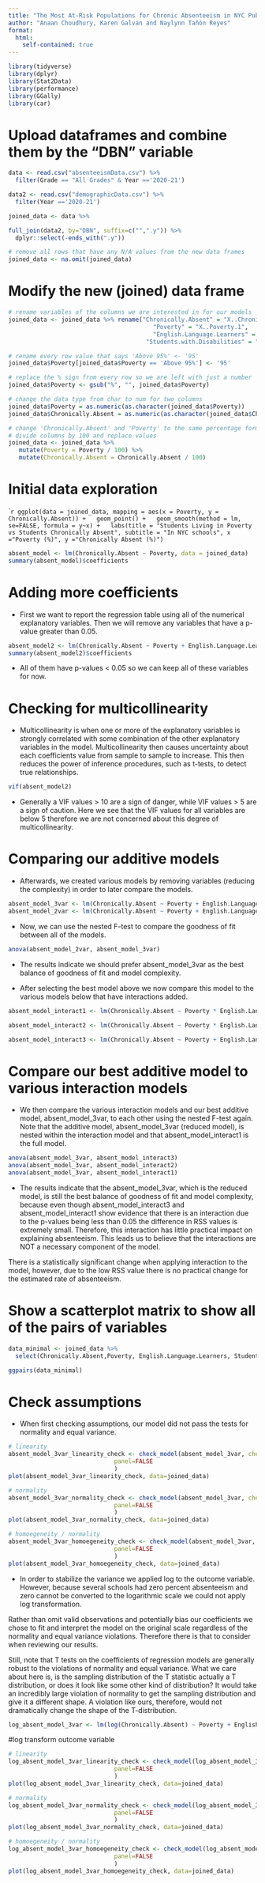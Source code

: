 ```yaml
---
title: "The Most At-Risk Populations for Chronic Absenteeism in NYC Public Schools"
author: "Anaan Choudhury, Karen Galvan and Naylynn Tañón Reyes"
format:
  html:
    self-contained: true
---
```


```r
library(tidyverse)
library(dplyr)
library(Stat2Data)
library(performance)
library(GGally)
library(car)
```

# Upload dataframes and combine them by the "DBN" variable

```r
data <- read.csv("absenteeismData.csv") %>% 
  filter(Grade == "All Grades" & Year =='2020-21')
```

```r
data2 <- read.csv("demographicData.csv") %>% 
  filter(Year =='2020-21')
```

```r
joined_data <- data %>%
```


```r
full_join(data2, by="DBN", suffix=c("",".y")) %>%
  dplyr::select(-ends_with(".y"))
```

```r
# remove all rows that have any N/A values from the new data frames
joined_data <- na.omit(joined_data)
```


# Modify the new (joined) data frame

```r
# rename variables of the columns we are interested in for our models
joined_data <- joined_data %>% rename("Chronically.Absent" = "X..Chronically.Absent.1",
                                         "Poverty" = "X..Poverty.1",
                                         "English.Language.Learners" = "X..English.Language.Learners.1",
                                       "Students.with.Disabilities" = "X..Students.with.Disabilities.1")
```


```r
# rename every row value that says 'Above 95%' <- '95'
joined_data$Poverty[joined_data$Poverty == 'Above 95%'] <- '95'
```

```r
# replace the % sign from every row so we are left with just a number
joined_data$Poverty <- gsub("%", "", joined_data$Poverty)
```

```r
# change the data type from char to num for two columns
joined_data$Poverty = as.numeric(as.character(joined_data$Poverty))
joined_data$Chronically.Absent = as.numeric(as.character(joined_data$Chronically.Absent))
```


```r
# change 'Chronically.Absent' and 'Poverty' to the same percentage format (0.50 vs 50)
# divide columns by 100 and replace values
joined_data <- joined_data %>% 
   mutate(Poverty = Poverty / 100) %>% 
   mutate(Chronically.Absent = Chronically.Absent / 100)
```



# Initial data exploration

````r
ggplot(data = joined_data, mapping = aes(x = Poverty, y = Chronically.Absent)) +
  geom_point() +
  geom_smooth(method = lm, se=FALSE, formula = y~x) +
  labs(title = "Students Living in Poverty vs Students Chronically Absent", subtitle = "In NYC schools", x ="Poverty (%)", y ="Chronically Absent (%)")
```


```r
absent_model <- lm(Chronically.Absent ~ Poverty, data = joined_data)
summary(absent_model)$coefficients
```

# Adding more coefficients

- First we want to report the regression table using all of the numerical explanatory variables. Then we will remove any variables that have a p-value greater than 0.05.

```r
absent_model2 <- lm(Chronically.Absent ~ Poverty + English.Language.Learners + Students.with.Disabilities, data = joined_data)
summary(absent_model2)$coefficients
```

- All of them have p-values < 0.05 so we can keep all of these variables for now.

# Checking for multicollinearity

- Multicollinearity is when one or more of the explanatory variables is strongly correlated with some combination of the other explanatory variables in the model. Multicollinearity then causes uncertainty about each coefficients value from sample to sample to increase. This then reduces the power of inference procedures, such as t-tests, to detect true relationships.


```r
vif(absent_model2)
```

- Generally a VIF values > 10 are  a sign of danger, while VIF values > 5 are a sign  of caution. Here we see that the VIF values for all variables are below 5 therefore we are not concerned about this degree of multicollinearity.

# Comparing our additive models

- Afterwards, we created various models by removing variables (reducing the complexity) in order to later compare the models. 

```r
absent_model_3var <- lm(Chronically.Absent ~ Poverty + English.Language.Learners + Students.with.Disabilities, data = joined_data)
absent_model_2var <- lm(Chronically.Absent ~ Poverty + English.Language.Learners, data = joined_data)
```

- Now, we can use the nested F-test to compare the goodness of fit between all of the models. 

```r
anova(absent_model_2var, absent_model_3var)
```

- The results indicate we should prefer absent_model_3var as the best balance of goodness of fit and model complexity.

- After selecting the best model above we now compare this model to the various models below that have interactions added.

```r
absent_model_interact1 <- lm(Chronically.Absent ~ Poverty * English.Language.Learners * Students.with.Disabilities, data = joined_data)

absent_model_interact2 <- lm(Chronically.Absent ~ Poverty * English.Language.Learners + Students.with.Disabilities, data = joined_data)

absent_model_interact3 <- lm(Chronically.Absent ~ Poverty + English.Language.Learners * Students.with.Disabilities, data = joined_data)
```

# Compare our best additive model to various interaction models

- We then compare the various interaction models and our best additive model, absent_model_3var, to each other using the nested F-test again. Note that the additive model, absent_model_3var (reduced model), is nested within the interaction model and that absent_model_interact1 is the full model.

```r
anova(absent_model_3var, absent_model_interact3)
anova(absent_model_3var, absent_model_interact2)
anova(absent_model_3var, absent_model_interact1)

```


- The results indicate that the absent_model_3var, which is the reduced model, is still the best balance of goodness of fit and model complexity, because even though absent_model_interact3 and absent_model_interact1 show evidence that there is an interaction due to the p-values being less than 0.05 the difference in RSS values is extremely small. Therefore, this interaction has little practical impact on explaining absenteeism. This leads us to believe that the interactions are NOT a necessary component of the model.


There is a statistically significant change when applying interaction to the model, however, due to the low  RSS value there is no practical change for the estimated rate of absenteeism.


# Show a scatterplot matrix to show all of the pairs of variables

```r
data_minimal <- joined_data %>% 
  select(Chronically.Absent,Poverty, English.Language.Learners, Students.with.Disabilities)

ggpairs(data_minimal)
```

# Check assumptions 

- When first checking assumptions, our model did not pass the tests for normality and equal variance.


```r
# linearity
absent_model_3var_linearity_check <- check_model(absent_model_3var, check="linearity",
                              panel=FALSE
                              )
plot(absent_model_3var_linearity_check, data=joined_data)
```


```r
# normality
absent_model_3var_normality_check <- check_model(absent_model_3var, check="qq",
                              panel=FALSE
                              )
plot(absent_model_3var_normality_check, data=joined_data)
```

```r
# homoegeneity / normality
absent_model_3var_homoegeneity_check <- check_model(absent_model_3var, check="homogeneity",
                              panel=FALSE
                              )
plot(absent_model_3var_homoegeneity_check, data=joined_data)
```


- In order to stabilize the variance we applied log to the outcome variable. However, because several schools had zero percent absenteeism and zero cannot be converted to the logarithmic scale we could not apply log transformation. 

Rather than omit valid observations and potentially bias our coefficients we chose to fit and interpret the model on the original scale regardless of the normality and equal variance violations. Therefore there is that to consider when reviewing our results. 

Still, note that T tests on the coefficients of regression models are generally robust to the violations of normality and equal variance. What we care about here is, is the sampling distribution of the T statistic actually a T distribution, or does it look like some other kind of distribution? It would take an incredibly large violation of normality to get the sampling distribution and give it a different shape. A violation like ours, therefore, would not dramatically change the shape of the T-distribution.


```r
log_absent_model_3var <- lm(log(Chronically.Absent) ~ Poverty + English.Language.Learners + Students.with.Disabilities, data = joined_data)
```


#log transform outcome variable

```r
# linearity
log_absent_model_3var_linearity_check <- check_model(log_absent_model_3var, check="linearity",
                              panel=FALSE
                              )
plot(log_absent_model_3var_linearity_check, data=joined_data)
```


```r
# normality
log_absent_model_3var_normality_check <- check_model(log_absent_model_3var, check="qq",
                              panel=FALSE
                              )
plot(log_absent_model_3var_normality_check, data=joined_data)
```

```r
# homoegeneity / normality
log_absent_model_3var_homoegeneity_check <- check_model(log_absent_model_3var, check="homogeneity",
                              panel=FALSE
                              )
plot(log_absent_model_3var_homoegeneity_check, data=joined_data)
```
